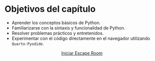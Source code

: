 # Objetivos del capítulo

- Aprender los conceptos básicos de Python.
- Familiarizarse con la sintaxis y funcionalidad de Python.
- Resolver problemas prácticos y entretenidos.
- Experimentar con el código directamente en el navegador utilizando `Quarto-Pyodide`.

<center>
<a href="rooms/0.html" class="btn btn-warning btn-lg w-100"> Iniciar Escape Room</a>
</center>
